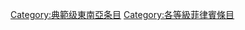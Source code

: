 {{Emptycat}}
{{Articles by Quality|project=東南亞|task_force=yes|parent=東南亞|tf_link=菲律賓任務組|topic=菲律賓|format=toc}}

[[Category:典範级東南亞条目|Category:典範级東南亞条目]]
[[Category:各等級菲律賓條目‎|Category:各等級菲律賓條目‎]]